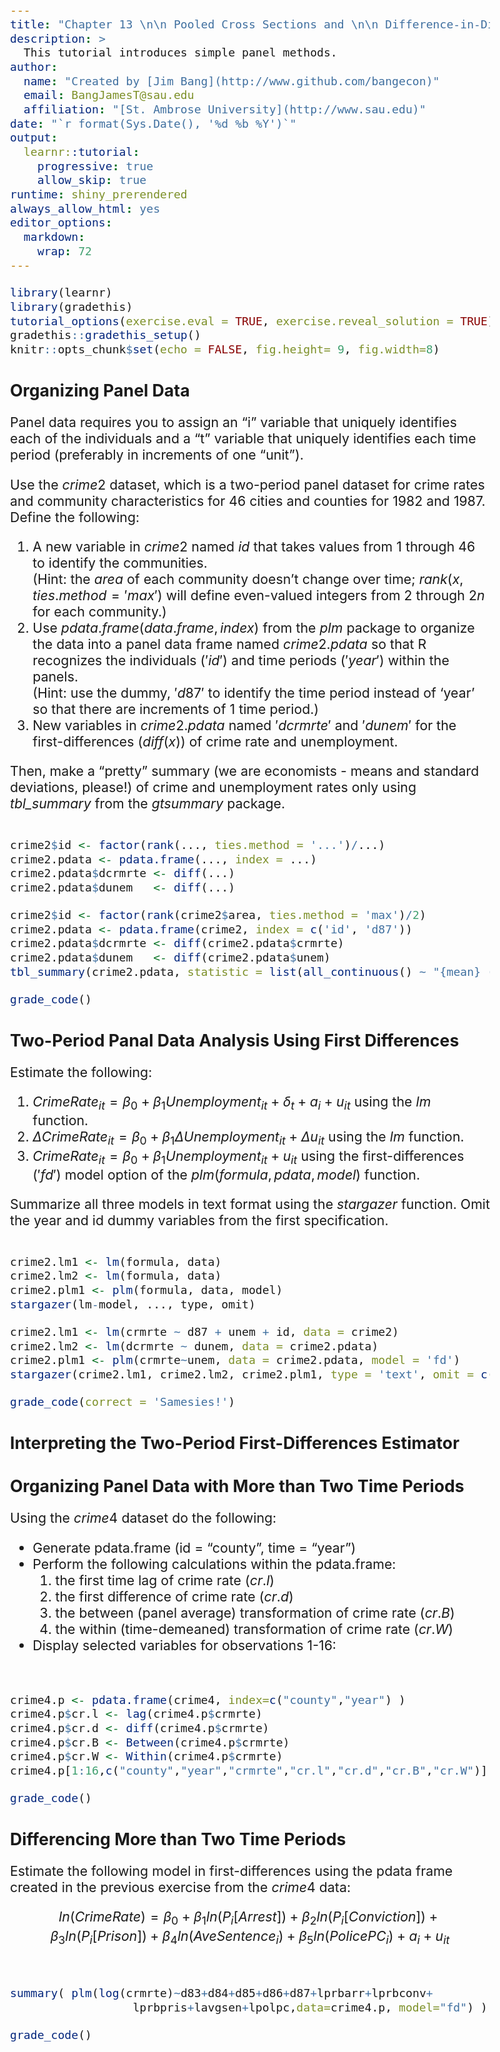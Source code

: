 ```yaml
---
title: "Chapter 13 \n\n Pooled Cross Sections and \n\n Difference-in-Differences Estimation"
description: >
  This tutorial introduces simple panel methods.
author: 
  name: "Created by [Jim Bang](http://www.github.com/bangecon)"
  email: BangJamesT@sau.edu
  affiliation: "[St. Ambrose University](http://www.sau.edu)"
date: "`r format(Sys.Date(), '%d %b %Y')`"
output: 
  learnr::tutorial:
    progressive: true
    allow_skip: true
runtime: shiny_prerendered
always_allow_html: yes
editor_options: 
  markdown: 
    wrap: 72
---
```


<style type="text/css">
h1{font-size: 24pt}
h2{font-size: 20pt}
h3{font-size: 18pt}
h4,h5,h6{font-size: 16pt}
body{font-size: 16pt}
</style>

```r
library(learnr)
library(gradethis)
tutorial_options(exercise.eval = TRUE, exercise.reveal_solution = TRUE)
gradethis::gradethis_setup()
knitr::opts_chunk$set(echo = FALSE, fig.height= 9, fig.width=8)
```

## Organizing Panel Data

Panel data requires you to assign an "i" variable that uniquely identifies each of the individuals and a "t" variable that uniquely identifies each time period (preferably in increments of one "unit"). 

Use the $crime2$ dataset, which is a two-period panel dataset for crime rates and community characteristics for 46 cities and counties for 1982 and 1987. Define the following: 
  
  1. A new variable in $crime2$ named $id$ that takes values from 1 through 46 to identify the communities. <br>
  (Hint: the $area$ of each community doesn't change over time; $rank(x, ties.method='max')$ will define even-valued integers from $2$ through $2n$ for each community.)
  2. Use $pdata.frame(data.frame, index)$ from the $plm$ package to organize the data into a panel data frame named $crime2.pdata$ so that R recognizes the individuals ($'id'$) and time periods ($'year'$) within the panels. <br>
  (Hint: use the dummy, $'d87'$ to identify the time period instead of 'year' so that there are increments of 1 time period.)
  3. New variables in $crime2.pdata$ named $'dcrmrte'$ and $'dunem'$ for the first-differences ($diff(x)$) of crime rate and unemployment. 

Then, make a "pretty" summary (we are economists - means and standard deviations, please!) of crime and unemployment rates only using $\textit{tbl_summary}$ from the $gtsummary$ package.

```r

```

```r
crime2$id <- factor(rank(..., ties.method = '...')/...)
crime2.pdata <- pdata.frame(..., index = ...)
crime2.pdata$dcrmrte <- diff(...)
crime2.pdata$dunem   <- diff(...)
```

```r
crime2$id <- factor(rank(crime2$area, ties.method = 'max')/2)
crime2.pdata <- pdata.frame(crime2, index = c('id', 'd87'))
crime2.pdata$dcrmrte <- diff(crime2.pdata$crmrte)
crime2.pdata$dunem   <- diff(crime2.pdata$unem)
tbl_summary(crime2.pdata, statistic = list(all_continuous() ~ "{mean} ({sd})"), include = c(crmrte, unem))
```

```r
grade_code()
```

## Two-Period Panal Data Analysis Using First Differences

Estimate the following: 

  1. $CrimeRate_{it} = \beta_0 + \beta_1Unemployment_{it} + \delta_t + a_i + u_{it}$ using the $lm$ function.
  2. $\Delta CrimeRate_{it} = \beta_0 + \beta_1\Delta Unemployment_{it} + \Delta u_{it}$ using the $lm$ function.
  3. $CrimeRate_{it} = \beta_0 + \beta_1Unemployment_{it} + u_{it}$ using the first-differences ($'fd'$) model option of the $plm(formula, pdata, model)$ function.
  
Summarize all three models in text format using the $stargazer$ function. Omit the year and id dummy variables from the first specification. 

```r

```

```r
crime2.lm1 <- lm(formula, data)
crime2.lm2 <- lm(formula, data)
crime2.plm1 <- plm(formula, data, model)
stargazer(lm-model, ..., type, omit)
```

```r
crime2.lm1 <- lm(crmrte ~ d87 + unem + id, data = crime2)
crime2.lm2 <- lm(dcrmrte ~ dunem, data = crime2.pdata)
crime2.plm1 <- plm(crmrte~unem, data = crime2.pdata, model = 'fd')
stargazer(crime2.lm1, crime2.lm2, crime2.plm1, type = 'text', omit = c('d87', 'id'))
```

```r
grade_code(correct = 'Samesies!')
```

## Interpreting the Two-Period First-Differences Estimator



## Organizing Panel Data with More than Two Time Periods

Using the $crime4$ dataset do the following:

  - Generate pdata.frame (id = "county", time = "year")
  - Perform the following calculations within the pdata.frame:
      1. the first time lag of crime rate ($cr.l$)
      2. the first difference of crime rate ($cr.d$)
      3. the between (panel average) transformation of crime rate ($cr.B$)
      4. the within (time-demeaned) transformation of crime rate ($cr.W$)
  - Display selected variables for observations 1-16:

```r

```

```r
```

```r
crime4.p <- pdata.frame(crime4, index=c("county","year") )
crime4.p$cr.l <- lag(crime4.p$crmrte)
crime4.p$cr.d <- diff(crime4.p$crmrte)
crime4.p$cr.B <- Between(crime4.p$crmrte)
crime4.p$cr.W <- Within(crime4.p$crmrte)
crime4.p[1:16,c("county","year","crmrte","cr.l","cr.d","cr.B","cr.W")]
```

```r
grade_code()
```

## Differencing More than Two Time Periods

Estimate the following model in first-differences using the pdata frame created in the previous exercise from the $crime4$ data: 

$$ln(Crime Rate) = \beta_0 + \beta_1ln(P_i[Arrest]) + \beta_2ln(P_i[Conviction]) + \beta_3ln(P_i[Prison]) + \beta_4ln(AveSentence_i) + \beta_5ln(PolicePC_i) + a_{i} + u_{it}$$

```r

```

```r
```

```r
summary( plm(log(crmrte)~d83+d84+d85+d86+d87+lprbarr+lprbconv+ 
                  lprbpris+lavgsen+lpolpc,data=crime4.p, model="fd") )
```

```r
grade_code()
```

